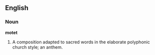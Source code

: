 ==English==

===Noun===

'''motet'''

#A composition adapted to sacred words in the elaborate polyphonic church style; an anthem.